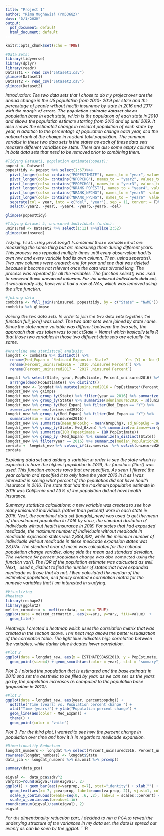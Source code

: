 ```yaml
---
title: "Project 1"
author: "Rima Mughawish (rm53682)"
date: "3/1/2020"
output:
  pdf_document: default
  html_document: default
---
```


```r
knitr::opts_chunk$set(echo = TRUE)
```

```r
#Data Sets:
library(tidyverse)
library(dplyr)
library(readr)
Dataset1 <- read_csv("Dataset1.csv")
glimpse(Dataset1)
Dataset2 <- read_csv("Dataset2.csv")
glimpse(Dataset2)
```

*Introduction: The two data sets that I chose to do my project over are the annual change in the US population from 2010- 2019 per state and the percentage of people without health insurance by state in 2016 and 2017 with the margin of errors. The population estimate dataset shows population base in each state, which is the population of each state in 2010 and shows the population estimate starting from 2010 and up until 2019. It also shows the estimated change in resident population of each state, by year, in addition to the percentage of population change each year, and the national rank of the change in resident total population. The common variable in these two data sets is the states as each of these data sets measure different variables by state. There are also some empty columns in both data sets that need to be removed prior to combining them.*


```R
#Tidying Dataset1, population estimate(popest): 
popest <- Dataset1
popesttidy <- popest %>% select(1:67)%>%
  pivot_longer(cols= contains("POPESTIMATE"), names_to = "year", values_to = "PopEstimate") %>%
  pivot_longer(cols= contains("NPOPCHG"), names_to = "year2", values_to = "NPopChg") %>%
  pivot_longer(cols= contains("PPOPCHG"), names_to = "year3", values_to = "percentpopchg") %>%
  pivot_longer(cols= contains("NRANK_POPEST"), names_to = "year4", values_to = "NRANK_Popest") %>%
  pivot_longer(cols= contains("NRANK_NPCHG"), names_to = "year5", values_to = "NRANK_POPCHG")%>%
  pivot_longer(cols= contains("NRANK_PPCHG"), names_to = "year6", values_to = "NRank_PPOPCHG") %>%
  separate(col = year, into = c("del", "year"), sep = 11, convert = F)%>% 
  select(-year2, -year3, -year4, -year5,-year6, -del) 

glimpse(popesttidy)

#Tidying Dataset 2, uninsured individuals (unins):
uninsured <- Dataset2 %>% select(1:12) %>%slice(2:52)
glimpse(uninsured)
```
*Tidying: First, using pivot_long() I combined those variables that are measuring the same thing but are measuring them during different years. This process was repeated multiple times until every observation had its own row and every variable had its own column. Then, using seperate(), Two new columns were created; one for year and one that was deleted because it became not relevent once the data was pivoted long. The process was repeated for all the variables. The function select() was used to removed those unwanted columns. For the unisured individuals data set, it was already tidy, however it had a row of NAs, which was removed using the slice function.*

```R
#joining data
combdata <- full_join(uninsured, popesttidy, by = c("State" = "NAME"))
combdata %>% glimpse
```
*Joining the two data sets: In order to join the two data sets together, the function full_join() was used. The two data sets were joined by state name. Since the state name variable was different between the two sets, the approach that was taken was to set c(State = Name) which basically tells R that those two variables in those two different data sets are actually the same.*


```r
#Wrangling and statistical analysis: 
longdat <- combdata %>% distinct() %>% 
  rename(Med_Expan = `Medicaid Expansion State?        Yes (Y) or No (N)1`) %>% 
  rename(Percent_uninsured2016 = `2016 Uninsured Percent`) %>% 
  rename(Percent_uninsured2017 = `2017 Uninsured Percent`)

longdat %>% select(State, year, PopEstimate, Percent_uninsured2016) %>% filter(year == 2016)%>%
  arrange(desc(PopEstimate)) %>% distinct() 
longdat_new <- longdat %>% mutate(uninsured2016 = PopEstimate*(Percent_uninsured2016 /100))
longdat_new %>% glimpse
longdat_new %>% group_by(State) %>% filter(year == 2016) %>% summarize(avgPop=mean(PopEstimate)) 
longdat_new %>% group_by(State) %>% summarize(sduninsured2016 = sd(uninsured2016))
longdat_new %>% group_by(Med_Expan) %>% filter(Med_Expan == "Y") %>% 
  summarize(max= max(uninsured2016))
longdat_new %>% group_by(Med_Expan) %>% filter(Med_Expan == "Y") %>% 
  summarize(min = min(uninsured2016))
longdat_new %>% summarize(mean_NPopChg = mean(NPopChg), sd_NPopChg = sd(NPopChg), n=n(), se_NPopChg=sd_NPopChg/sqrt(n))
longdat_new %>% group_by(State, Med_Expan) %>% summarize(variance=var(percentpopchg))
longdat_new %>% summarize(IQR_Popestimate = IQR(PopEstimate))
longdat_new %>% group_by (Med_Expan) %>% summarize(n_distinct(State))
longdat_new %>% filter(year == 2016) %>% summarize(median_Population2016 = median(PopEstimate))
cordata <- longdat_new %>% select_if(is.numeric) %>% select(uninsured2016, PopEstimate, Percent_uninsured2016, ESTIMATESBASE2010)%>% na.omit %>%cor()
cordata
```
*Exploring data set and adding a variable: In order to see the state which is expected to have the highest population in 2016, the functions filter() was used. This function extracts rows that are specified. As seen, I filtered the year column and specified it to only have the year 2016 in it as I was interested in seeing what percent of the population did not have health insurance in 2016. The state that had the maximum population estimate in 2016 was California and 7.3% of the population did not have health insurance.*

*Summary statistics calculations: a new variable was created to see how many unisnured individuals (rather than percent) were in each state in 2016. Next, the combined data set (longdat_new) was used to get the mean of the estimated population in 2016 by state, the standard deviation of individuals wihtout health insurance in 2016. For states that had expanded medicade, the maximum number of individuals without medicade in medicade expansion states was 2,884,392, while the minimum number of individuals without medicade in these medicade expansion states was 23,075.  The standard error of mean was calculated for the national population change variable, along side the mean and standard deviation. The variance for percent population change was also computed using the function var(). The IQR of the population estimate was calculated as well. Next, I used n_distinct to find the number of states that have expanded medicade vs those that do not. I then calculated the median of the estimated population, and finally created a correlation matrix for the numeric variables that I am interested in studying.* 

```r
#Visualizing 
#heatmap
library(reshape2)
library(ggplot2)
melted_cormatrix <- melt(cordata, na.rm = TRUE)
ggplot(data = melted_cormatrix , aes(x=Var1, y=Var2, fill=value)) + 
  geom_tile()
```
*Heatmap: I created a heatmap which uses the correlation matrix that was created in the section above. This heat map allows the better visualization of the correlation table. The light blue indicates high correlation between the variables, while darker blue indcates lower correlation.*

```R
#Plot 2
ggplot(data = longdat_new, aes(x = ESTIMATESBASE2010, y = PopEstimate, color = year)) + 
  geom_point(size=4) + geom_smooth(aes(color = year), stat = "summary")
```

*Plot 2: I plotted the population that is estimated and the base estimate in 2010 and set the aesthetic to be filled by year. as we can see as the years go by, the population increases as compared to the population base (population in 2010). *

```R
#Plot 3
ggplot(data = longdat_new, aes(year, percentpopchg)) + 
  ggtitle("Time (years) vs. Population percent change ") + 
  xlab("Time (years)") + ylab("Population percent change") + 
  geom_line(aes(color = Med_Expan)) + 
  theme() +
  geom_point(color = "white")
```
*Plot 3: For the third plot, I wanted to see how the percent change in population over time and how it is in regards to medicade expansion.*

```r
#Dimentionality Reduction
longdat_numbers <- longdat %>% select(Percent_uninsured2016, Percent_uninsured2017, percentpopchg, PopEstimate,NPopChg) %>% scale() 
rownames(longdat_numbers) <- longdat$State
data_pca <- longdat_numbers %>% na.omit %>% prcomp()

summary(data_pca)

eigval <-  data_pca$sdev^2
varprop=round(eigval/sum(eigval), 2)
ggplot() + geom_bar(aes(y=varprop, x=7), stat="identity") + xlab("") + geom_path(aes(y=varprop, x=7)) + 
  geom_text(aes(x= 7, y=varprop, label=round(varprop, 2)), vjust=1, col="white", size=5) + 
  scale_y_continuous(breaks=seq(0, .6, .2), labels = scales::percent) + 
  scale_x_continuous(breaks=1:10)
round(cumsum(eigval)/sum(eigval), 2)
eigval 

```
*For the dimentionality reduction part, I decided to run a PCA to reveal the underlying structure of the variances in my data set. the data is spread out evenly as can be seen by the ggplot. *
```R